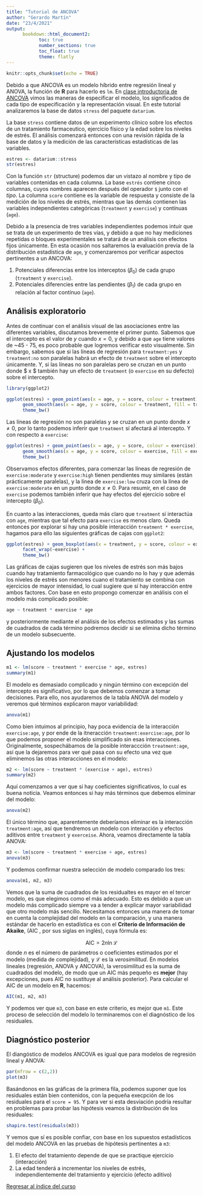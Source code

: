```yaml
---
title: "Tutorial de ANCOVA"
author: "Gerardo Martín"
date: "23/4/2021"
output:
      bookdown::html_document2:
            toc: true 
            number_sections: true
            toc_float: true
            theme: flatly
---
```


```r
knitr::opts_chunk$set(echo = TRUE)
```

Debido a que ANCOVA es un modelo híbrido entre regresión lineal y ANOVA, la función de **R** para hacerlo es `lm`. En [clase introductoria de ANCOVA](ANCOVA.html) vimos las maneras de especificar el modelo, los significados de cada tipo de especificación y la representación visual. En este tutorial analizaremos la base de datos `stress` del paquete `datarium`. 

La base `stress` contiene datos de un experimento clínico sobre los efectos de un tratamiento farmaceutico, ejercicio físico y la edad sobre los niveles de estrés. El análisis comenzará entonces con una revisión rápida de la base de datos y la medición de las características estadísticas de las variables. 

```r
estres <- datarium::stress
str(estres)
```

Con la función `str` (structure) podemos dar un vistazo al nombre y tipo de variables contenidas en cada columna. La base `estrés` contiene cinco columnas, cuyos nombres aparecen después del operador `$` junto con el *tipo*. La columna `score` contiene es la variable de respuesta y consiste de la medición de los niveles de estrés, mientras que las demás contienen las variables independientes categóricas (`treatment` y `exercise`) y contínuas (`age`).

Debido a la presencia de tres variables independientes podemos intuir que se trata de un experimento de tres vías, y debido a que no hay mediciones repetidas o bloques experimentales se tratará de un análisis con efectos fijos únicamente. En esta ocasión nos saltaremos la evaluación previa de la distribución estadística de `age`, y comenzaremos por verificar aspectos pertinentes a un ANCOVA:

1. Potenciales diferencias entre los interceptos ($\beta_0$) de cada grupo (`treatment` y `exercise`).
2. Potenciales diferencies entre las pendientes ($\beta_1$) de cada grupo en relación al factor contínuo (`age`).

## Análisis exploratorio

Antes de continuar con el análisis visual de las asociaciones entre las diferentes variables, discutamos brevemente el primer punto. Sabemos que el intercepto es el valor de $y$ cuando $x=0$, y debido a que `age` tiene valores de ~45 - 75, es poco probable que logremos verificar esto visualmente. Sin embargo, sabemos que si las líneas de regresión para `treatment:yes` y `treatment:no` son paralelas habrá un efecto de `treatment` sobre el intercepto únicamente. Y, si las líneas no son paralelas pero se cruzan en un punto donde $ x \neq 0$ también hay un efecto de `treatment` (o `exercise` en su defecto) sobre el intercepto.

```r
library(ggplot2)

ggplot(estres) + geom_point(aes(x = age, y = score, colour = treatment)) + 
      geom_smooth(aes(x = age, y = score, colour = treatment, fill = treatment), alpha = 0.3, method = "lm") + 
      theme_bw()
```

Las líneas de regresión no son paralelas y se cruzan en un punto donde $x \neq 0$, por lo tanto podemos inferir que `treatment` sí afectará al intercepto. Y con respecto a `exercise`:

```r
ggplot(estres) + geom_point(aes(x = age, y = score, colour = exercise)) + 
      geom_smooth(aes(x = age, y = score, colour = exercise, fill = exercise), alpha = 0.3, method = "lm") + 
      theme_bw()
```

Observamos efectos diferentes, para comenzar las líneas de regresión de `exercise:moderate` y `exercise:high`  tienen pendientes muy similares (están prácticamente paralelas), y la línea de `exercise:low` cruza con la línea de `exercise:moderate` en un punto donde $x \neq 0$. Para resumir, en el caso de `exercise` podemos también inferir que hay efectos del ejercicio sobre el intercepto ($\beta_0$).

En cuanto a las interacciones, queda más claro que `treatment` sí interactúa con `age`, mientras que tal efecto para `exercise` es menos claro. Queda entonces por explorar si hay una posible interacción `treatment * exercise`, hagamos para ello las siguientes gráficas de cajas con `ggplot2`:

```r
ggplot(estres) + geom_boxplot(aes(x = treatment, y = score, colour = exercise, fill = exercise), alpha = 0.3) + 
      facet_wrap(~exercise) +
      theme_bw()
```

Las gráficas de cajas sugieren que los niveles de estrés son más bajos cuando hay tratamiento farmacológico que cuando no lo hay y que además los niveles de estrés son menores cuano el tratamiento se combina con ejercicios de mayor intensidad, lo cual sugiere que sí hay interacción entre ambos factores. Con base en esto propongo comenzar en análisis con el modelo más complicado posible:

```r
age ~ treatment * exercise * age
```

y posteriormente mediante el análisis de los efectos estimados y las sumas de cuadrados de cada término podremos decidir si se elimina dicho término de un modelo subsecuente.

## Ajustando los modelos

```r
m1 <- lm(score ~ treatment * exercise * age, estres)
summary(m1)
```
El modelo es demasiado complicado y ningún término con excepción del intercepto es significativo, por lo que debemos comenzar a tomar decisiones. Para ello, nos ayudaremos de la tabla ANOVA del modelo y veremos qué términos explicaron mayor variabilidad:

```r
anova(m1)
```
Como bien intuimos al principio, hay poca evidencia de la interacción `exercise:age`, y por ende de la itneracción `treatment:exercise:age`, por lo que podemos proponer el modelo simplificado sin esas interacciones. Originalmente, sospechábamos de la posible interaccción `treatment:age`, así que la dejaremos para ver qué pasa con su efecto una vez que eliminemos las otras interacciones en el modelo:

```r
m2 <- lm(score ~ treatment * (exercise + age), estres)
summary(m2)
```

Aquí comenzamos a ver que sí hay coeficientes significativos, lo cual es buena noticia. Veamos entonces si hay más términos que debemos eliminar del modelo:

```r
anova(m2)
```
El único término que, aparentemente deberíamos eliminar es la interacción `treatment:age`, así que tendremos un modelo con interacción y efectos aditivos entre `treatment` y `exerceise`. Ahora, veamos directamente la tabla ANOVA:

```r
m3 <- lm(score ~ treatment * exercise + age, estres)
anova(m3)
```
Y podemos confirmar nuestra selección de modelo comparado los tres:

```r
anova(m1, m2, m3)
```

Vemos que la suma de cuadrados de los residualtes es mayor en el tercer modelo, es que elegimos como el más adecuado. Esto es debido a que un modelo más complicado siempre va a tender a explicar mayor variabilidad que otro modelo más sencillo. Necesitamos entonces una manera de tomar en cuenta la complejidad del modelo en la comparación, y una manera estándar de hacerlo en estadística es con el **Criterio de Información de Akaike**, (AIC , por sus siglas en inglés), cuya fórmula es:

$$ \mathrm{AIC} = 2 n \ln{\mathcal{L}}$$
donde $n$ es el número de parámetros o coeficientes estimados por el modelo (medida de complejidad), y $\mathcal{L}$ es la *verosimilitud*. En modelos lineales (regresión, ANOVA y ANCOVA), la verosimilitud es la suma de cuadrados del modelo, de modo que un AIC más pequeño es **mejor** (hay excepciones, pues AIC no sustituye al análisis posterior). Para calcular el AIC de un modelo en **R**, hacemos:

```r
AIC(m1, m2, m3)
```

Y podemos ver que `m3`, con base en este criterio, es mejor que `m1`. Este proceso de selección del modelo lo terminaremos con el diagnóstico de los residuales.

## Diagnóstico posterior

El diangóstico de modelos ANCOVA es igual que para modelos de regresión lineal y ANOVA:

```r
par(mfrow = c(2,2))
plot(m3)
```

Basándonos en las gráficas de la primera fila, podemos suponer que los residuales están bien contenidos, con la pequeña execpción de los residuales para el `score = 95`. Y para ver si esta desviación podría resultar en problemas para probar las hipótesis veamos la distribución de los residuales:

```r
shapiro.test(residuals(m3))
```

Y vemos que sí es posible confiar, con base en los supuestos estadísticos del modelo ANCOVA en las pruebas de hipótesis pertinentes a `m3`:

1. El efecto del tratamiento depende de que se practique ejercicio (interacción)
2. La edad tenderá a incrementar los niveles de estrés, independientemente del tratamiento y ejercicio (efecto aditivo)

[Regresar al índice del curso](../index.html)



